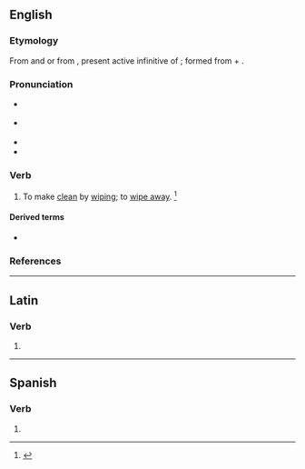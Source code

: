 {{also|abstergé}}
==English==

===Etymology===
From {{der|en|fr|-}} and {{der|en|frm|absterger}} or from {{der|en|ML.|abstergēre}}, present active infinitive of {{m|la|abstergeō||wipe off or away}}; formed from {{der|en|la|abs-}} + {{m|la|tergeō||to wipe off}}.

===Pronunciation===
* {{a|RP}} {{IPA|en|/əbˈstɜː(ɹ)d͡ʒ/}}
* {{a|US}} {{IPA|en|/æbˈstɝd͡ʒ/|/əbˈstɝd͡ʒ/}}
* {{hyphenation|en|ab|sterge}}
* {{rhymes|en|ɜː(ɹ)dʒ|s=2}}

===Verb===
{{en-verb}}

# {{lb|en|transitive|archaic|now|rare}} To make [[clean]] by [[wipe|wiping]]; to [[wipe away]]. {{defdate|First attested in the early 16<sup>th</sup> century.}}<ref name=SOED>{{R:SOED5|page=9}}</ref>
#: {{syn|en|cleanse|purge}}

====Derived terms====
* {{l|en|abstergify}}

===References===
<references/>

----

==Latin==

===Verb===
{{la-verb-form|abstergē}}

# {{inflection of|la|abstergeō||2|s|pres|actv|impr}}

----

==Spanish==

===Verb===
{{head|es|verb form}}

# {{es-verb form of|absterger}}